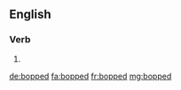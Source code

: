 ==English==

===Verb===
{{head|en}}

# {{en-past of|bop}}

[[de:bopped]]
[[fa:bopped]]
[[fr:bopped]]
[[mg:bopped]]